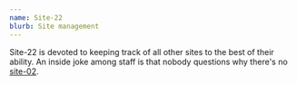 ```yaml
---
name: Site-22
blurb: Site management
---
```


Site-22 is devoted to keeping track of all other sites to the best of their ability.
An inside joke among staff is that nobody questions why there's no [site-02](site/02).
